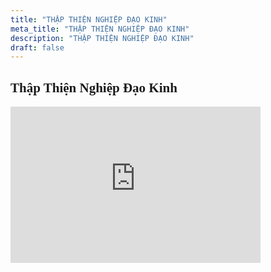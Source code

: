```yaml
---
title: "THẬP THIỆN NGHIỆP ĐẠO KINH"
meta_title: "THẬP THIỆN NGHIỆP ĐẠO KINH"
description: "THẬP THIỆN NGHIỆP ĐẠO KINH"
draft: false
---
```

<style>
    @import url('https://fonts.googleapis.com/css2?family=Pattaya&display=swap');
</style>
<h2 style="font-family: 'Pattaya'">Thập Thiện Nghiệp Đạo Kinh</h2>
<iframe
    style='width:400px;height:250px'
    src='https://online.pubhtml5.com/kcbf/opsd/'
    seamless='seamless'
    scrolling='no'
    frameborder='0'
    allowtransparency='true'
    allowfullscreen='true'
></iframe>
